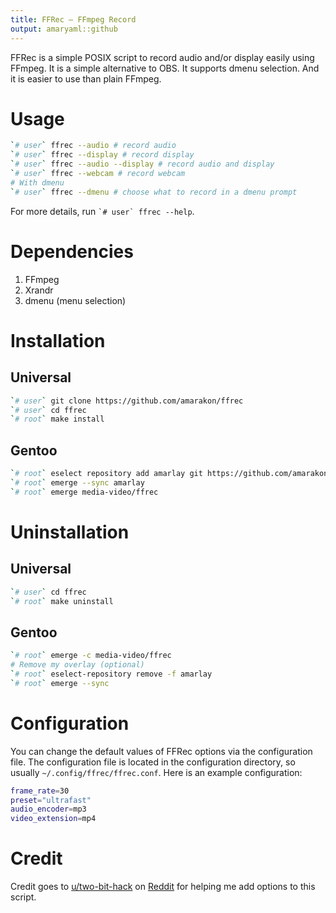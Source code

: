 ```yaml
---
title: FFRec – FFmpeg Record
output: amaryaml::github
---
```


FFRec is a simple POSIX script to record audio and/or display easily using FFmpeg.
It is a simple alternative to OBS.
It supports dmenu selection.
And it is easier to use than plain FFmpeg.

# Usage

```sh
`# user` ffrec --audio # record audio
`# user` ffrec --display # record display
`# user` ffrec --audio --display # record audio and display
`# user` ffrec --webcam # record webcam
# With dmenu
`# user` ffrec --dmenu # choose what to record in a dmenu prompt
```

For more details, run `` `# user` ffrec --help ``.

# Dependencies

#. FFmpeg
#. Xrandr
#. dmenu (menu selection)

# Installation

## Universal

```sh
`# user` git clone https://github.com/amarakon/ffrec
`# user` cd ffrec
`# root` make install
```

## Gentoo

```sh
`# root` eselect repository add amarlay git https://github.com/amarakon/amarlay
`# root` emerge --sync amarlay
`# root` emerge media-video/ffrec
```

# Uninstallation

## Universal

```sh
`# user` cd ffrec
`# root` make uninstall
```

## Gentoo

```sh
`# root` emerge -c media-video/ffrec
# Remove my overlay (optional)
`# root` eselect-repository remove -f amarlay
`# root` emerge --sync
```

# Configuration

You can change the default values of FFRec options via the configuration file.
The configuration file is located in the configuration directory, so usually `~/.config/ffrec/ffrec.conf`.
Here is an example configuration:

```sh
frame_rate=30
preset="ultrafast"
audio_encoder=mp3
video_extension=mp4
```

# Credit

Credit goes to [u/two-bit-hack](https://www.reddit.com/user/two-bit-hack/) on [Reddit](https://reddit.com) for helping me add options to this script.

